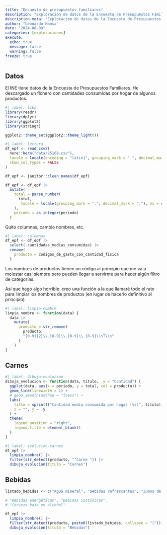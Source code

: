 ```yaml
---
title: "Encuesta de presupuestos familiares"
description: "Exploración de datos de la Encuesta de Presupuestos Familiares del INE"
description-meta: "Exploración de datos de la Encuesta de Presupuestos Familiares del INE"
author: "Leonardo Hansa"
date: "2024-08-09"
categories: [exploraciones]
execute: 
  echo: true
  message: false
  warning: false
freeze: true
---
```


## Datos

El INE tiene datos de la Encuesta de Presupuestos Familiares.
He descargado un fichero con cantidades consumidas por hogar de algunos productos.

```r
#| label: libs
library(readr)
library(dplyr)
library(ggplot2)
library(stringr)

ggplot2::theme_set(ggplot2::theme_light())
```

```r
#| label: lectura
df_epf <- read_csv2(
  here::here("data/25168.csv"),
  locale = locale(encoding = "latin1", grouping_mark = ".", decimal_mark = ","),
  show_col_types = FALSE
)

df_epf <- janitor::clean_names(df_epf)

df_epf <- df_epf |>
  mutate(
    total = parse_number(
      total,
       locale = locale(grouping_mark = ".", decimal_mark = ","), na = c("..")
    ),
    periodo = as.integer(periodo) 
  )
```

Quito columnas, cambio nombres, etc.

```r
#| label: columnas
df_epf <- df_epf |>
  select(-cantidades_medias_consumidas) |> 
  rename(
    producto = codigos_de_gasto_con_cantidad_fisica
  )
```

Los nombres de productos tienen un código al principio que me va a molestar casi siempre pero pueden llegar a servirme para hacer algún filtro de categorías.

Así que hago algo horrible: creo una función a la que llamaré todo el rato para limpiar los nombres de productos (en lugar de hacerlo definitivo al principio).
```r
#| label: limpia-nombre
limpia_nombre <- function(data) {
  data |>
    mutate(
      producto = str_remove(
        producto, 
        "[0-9]{2}\\.[0-9]\\.[0-9]\\.[0-9]\\sT\\s"
      )
    )
}
```


## Carnes

```r
#| label: dibuja-evolucion
dibuja_evolucion <- function(data, titulo, .y = "Cantidad") {
  ggplot(data, aes(x = periodo, y = total, col = producto)) + 
  geom_line(linewidth = 1) +
  # geom_smooth(method = "loess") +
  labs(
    title = sprintf("Cantidad media consumida por hogas (%s)", titulo), 
    x = "", y = .y
  ) + 
  theme(
    legend.position = "right", 
    legend.title = element_blank()
  )
}
```

```r
#| label: evolucion-carnes
df_epf |>
  limpia_nombre() |> 
  filter(str_detect(producto, "^Carne ")) |> 
  dibuja_evolucion(titulo = "Carnes")
```

## Bebidas
```r
listado_bebidas <- c("Agua mineral", "Bebidas refrescantes", "Zumos de frutas", "Vinos de uva", "Cerveza \\(L\\)")

# "Bebidas energéticas", "Bebidas isotónicas",
# "Cerveza baja en alcohol"

df_epf |>
  limpia_nombre() |>
  filter(str_detect(producto, paste0(listado_bebidas, collapse = "|"))) |>
  dibuja_evolucion(titulo = "Bebidas")

```




